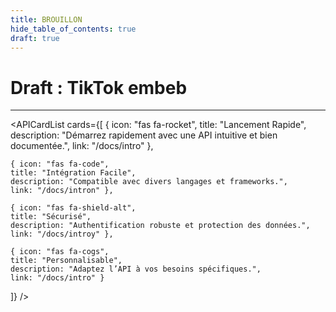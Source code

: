 ```yaml
---
title: BROUILLON
hide_table_of_contents: true
draft: true
---
```


# <i class="fas fa-calendar-alt"></i> Draft : TikTok embeb

<TikTokEmbed
  videoId="7339196803310505246" 
  username="progestionsoft" 
  hashtag="PGS" 
  music="son-original - Pro Gestion Soft" 
/>

---

<APICardList 
  cards={[
    { icon: "fas fa-rocket",
    title: "Lancement Rapide",
    description: "Démarrez rapidement avec une API intuitive et bien documentée.",
    link: "/docs/intro" },

    { icon: "fas fa-code",
    title: "Intégration Facile",
    description: "Compatible avec divers langages et frameworks.",
    link: "/docs/intron" },

    { icon: "fas fa-shield-alt",
    title: "Sécurisé",
    description: "Authentification robuste et protection des données.",
    link: "/docs/introy" },

    { icon: "fas fa-cogs",
    title: "Personnalisable",
    description: "Adaptez l’API à vos besoins spécifiques.",
    link: "/docs/intro" }
  ]}
/>